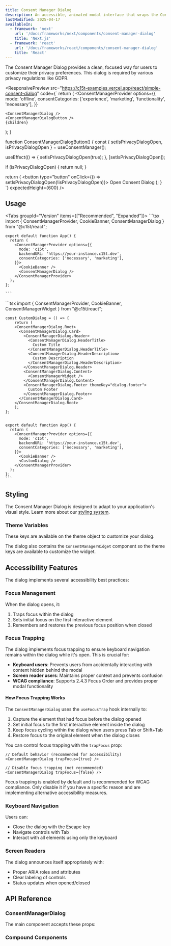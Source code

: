 ```yaml
---
title: Consent Manager Dialog
description: An accessible, animated modal interface that wraps the Consent Manager Widget for a focused privacy customization experience.
lastModified: 2025-04-17
availableIn:
  - framework: 'next'
    url: '/docs/frameworks/next/components/consent-manager-dialog'
    title: 'Next.js'
  - framework: 'react'
    url: '/docs/frameworks/react/components/consent-manager-dialog'
    title: 'React'
---
```


The Consent Manager Dialog provides a clean, focused way for users to customize their privacy preferences. This dialog is required by various privacy regulations like GDPR.

<ResponsivePreview
  src="https://c15t-examples.vercel.app/react/simple-consent-dialog"
  code={`
return (
  <ConsentManagerProvider
  	options={{
  		mode: 'offline',
  		consentCategories: ['experience', 'marketing', 'functionality', 'necessary'],
  	}}
  >
  	<ConsentManagerDialog />
  	<ConsentManagerDialogButton />
  	{children}
  </ConsentManagerProvider>
);
}

function ConsentManagerDialogButton() {
const { setIsPrivacyDialogOpen, isPrivacyDialogOpen } = useConsentManager();

useEffect(() => {
  setIsPrivacyDialogOpen(true);
}, [setIsPrivacyDialogOpen]);

if (isPrivacyDialogOpen) {
  return null;
}

return (
  <button type="button" onClick={() => setIsPrivacyDialogOpen(!isPrivacyDialogOpen)}>
  	Open Consent Dialog
  </button>
);
}
`}
  expectedHeight={600}
/>

## Usage

<Tabs groupId="Version" items={["Recommended", "Expanded"]}>
  <Tab value="Recommended">
    ```tsx
    import { ConsentManagerProvider, CookieBanner, ConsentManagerDialog } from "@c15t/react";

    export default function App() {
      return (
        <ConsentManagerProvider options={{
          mode: 'c15t',
          backendURL: 'https://your-instance.c15t.dev',
          consentCategories: ['necessary', 'marketing'],
        }}>
          <CookieBanner /> 
          <ConsentManagerDialog />
        </ConsentManagerProvider>
      );
    };

    ```
  </Tab>

  <Tab value="expanded">
    ```tsx
    import { ConsentManagerProvider, CookieBanner, ConsentManagerWidget } from "@c15t/react";

    const CustomDialog = () => {
    	return (
        <ConsentManagerDialog.Root>
          <ConsentManagerDialog.Card>
            <ConsentManagerDialog.Header>
              <ConsentManagerDialog.HeaderTitle>
                Custom Title
              </ConsentManagerDialog.HeaderTitle>
              <ConsentManagerDialog.HeaderDescription>
                Custom Description
              </ConsentManagerDialog.HeaderDescription>
            </ConsentManagerDialog.Header>
            <ConsentManagerDialog.Content>
              <ConsentManagerWidget />
            </ConsentManagerDialog.Content>
            <ConsentManagerDialog.Footer themeKey="dialog.footer">
              Custom Footer
            </ConsentManagerDialog.Footer>
          </ConsentManagerDialog.Card>
        </ConsentManagerDialog.Root>
    	);
    };


    export default function App() {
      return (
        <ConsentManagerProvider options={{
          mode: 'c15t',
          backendURL: 'https://your-instance.c15t.dev',
          consentCategories: ['necessary', 'marketing'],
        }}>
          <CookieBanner />
          <CustomDialog /> 
        </ConsentManagerProvider>
      );
    };
    ```
  </Tab>
</Tabs>

## Styling

The Consent Manager Dialog is designed to adapt to your application's visual style. Learn more about our [styling system](/docs/react/styling/overview).

### Theme Variables

These keys are available on the theme object to customize your dialog.

The dialog also contains the `ConsentManagerWidget` component so the theme keys are available to customize the widget.

<AutoTypeTable path="./packages/react/src/components/consent-manager-dialog/theme.ts" name="ConsentManagerDialogTheme" />

## Accessibility Features

The dialog implements several accessibility best practices:

### Focus Management

When the dialog opens, it:

1. Traps focus within the dialog
2. Sets initial focus on the first interactive element
3. Remembers and restores the previous focus position when closed

### Focus Trapping

The dialog implements focus trapping to ensure keyboard navigation remains within the dialog while it's open. This is crucial for:

- **Keyboard users**: Prevents users from accidentally interacting with content hidden behind the modal
- **Screen reader users**: Maintains proper context and prevents confusion
- **WCAG compliance**: Supports 2.4.3 Focus Order and provides proper modal functionality

#### How Focus Trapping Works

The `ConsentManagerDialog` uses the `useFocusTrap` hook internally to:

1. Capture the element that had focus before the dialog opened
2. Set initial focus to the first interactive element inside the dialog
3. Keep focus cycling within the dialog when users press Tab or Shift+Tab
4. Restore focus to the original element when the dialog closes

You can control focus trapping with the `trapFocus` prop:

```tsx
// Default behavior (recommended for accessibility)
<ConsentManagerDialog trapFocus={true} />

// Disable focus trapping (not recommended)
<ConsentManagerDialog trapFocus={false} />
```

<Callout type="info">
  Focus trapping is enabled by default and is recommended for WCAG compliance. Only disable it if you have a specific reason and are implementing alternative accessibility measures.
</Callout>

### Keyboard Navigation

Users can:

- Close the dialog with the Escape key
- Navigate controls with Tab
- Interact with all elements using only the keyboard

### Screen Readers

The dialog announces itself appropriately with:

- Proper ARIA roles and attributes
- Clear labeling of controls
- Status updates when opened/closed

## API Reference

### ConsentManagerDialog

The main component accepts these props:

<AutoTypeTable path="./packages/react/src/components/consent-manager-dialog/consent-manager-dialog.tsx" name="ConsentManagerDialogProps" />

### Compound Components

<AutoTypeTable path="./packages/react/src/components/consent-manager-dialog/index.ts" name="ConsentManagerDialogCompoundComponent" />

